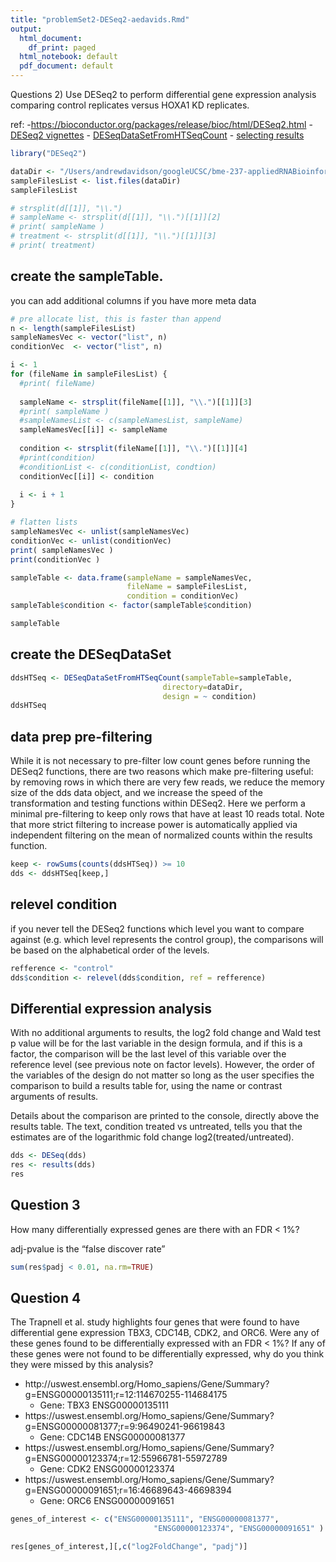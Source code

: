 ```yaml
---
title: "problemSet2-DESeq2-aedavids.Rmd"
output:
  html_document:
    df_print: paged
  html_notebook: default
  pdf_document: default
---
```


Questions 2) Use DESeq2 to perform differential gene expression analysis comparing control replicates versus HOXA1 KD replicates. 

ref:
-[https://bioconductor.org/packages/release/bioc/html/DESeq2.html](https://bioconductor.org/packages/release/bioc/html/DESeq2.html)
- [DESeq2 vignettes](http://www.bioconductor.org/packages/release/bioc/vignettes/DESeq2/inst/doc/DESeq2.html#pre-filtering)
- [DESeqDataSetFromHTSeqCount](https://www.rdocumentation.org/packages/DESeq/versions/1.24.0/topics/DESeqDataSet-class)
- [selecting results](https://rdrr.io/bioc/DESeq2/man/results.html)

```r
library("DESeq2")
```

```r
dataDir <- "/Users/andrewdavidson/googleUCSC/bme-237-appliedRNABioinformatics/homework/problemSet2/htseq-count.out/"
sampleFilesList <- list.files(dataDir)
sampleFilesList
```

```r
# strsplit(d[[1]], "\\.")
# sampleName <- strsplit(d[[1]], "\\.")[[1]][2]
# print( sampleName )
# treatment <- strsplit(d[[1]], "\\.")[[1]][3]
# print( treatment)
```

## create the sampleTable. 
you can add additional columns if you have more meta data
```r
# pre allocate list, this is faster than append
n <- length(sampleFilesList)
sampleNamesVec <- vector("list", n)
conditionVec  <- vector("list", n)

i <- 1
for (fileName in sampleFilesList) {
  #print( fileName)
  
  sampleName <- strsplit(fileName[[1]], "\\.")[[1]][3]
  #print( sampleName )
  #sampleNamesList <- c(sampleNamesList, sampleName)
  sampleNamesVec[[i]] <- sampleName
  
  condition <- strsplit(fileName[[1]], "\\.")[[1]][4]
  #print(condition)
  #conditionList <- c(conditionList, condtion)
  conditionVec[[i]] <- condition
  
  i <- i + 1
}

# flatten lists
sampleNamesVec <- unlist(sampleNamesVec)
conditionVec <- unlist(conditionVec)
print( sampleNamesVec )
print(conditionVec )
```

```r
sampleTable <- data.frame(sampleName = sampleNamesVec,
                          fileName = sampleFilesList,
                          condition = conditionVec)
sampleTable$condition <- factor(sampleTable$condition)

sampleTable
```


## create the DESeqDataSet
```r
ddsHTSeq <- DESeqDataSetFromHTSeqCount(sampleTable=sampleTable, 
                                  directory=dataDir, 
                                  design = ~ condition)
ddsHTSeq
```

## data prep pre-filtering 
While it is not necessary to pre-filter low count genes before running the DESeq2 functions, there are two reasons which make pre-filtering useful: by removing rows in which there are very few reads, we reduce the memory size of the dds data object, and we increase the speed of the transformation and testing functions within DESeq2. Here we perform a minimal pre-filtering to keep only rows that have at least 10 reads total. Note that more strict filtering to increase power is automatically applied via independent filtering on the mean of normalized counts within the results function.

```r
keep <- rowSums(counts(ddsHTSeq)) >= 10
dds <- ddsHTSeq[keep,]
```


## relevel condition
 if you never tell the DESeq2 functions which level you want to compare against (e.g. which level represents the control group), the comparisons will be based on the alphabetical order of the levels.
 
```r
refference <- "control"
dds$condition <- relevel(dds$condition, ref = refference)
```


## Differential expression analysis
With no additional arguments to results, the log2 fold change and Wald test p value will be for the last variable in the design formula, and if this is a factor, the comparison will be the last level of this variable over the reference level (see previous note on factor levels). However, the order of the variables of the design do not matter so long as the user specifies the comparison to build a results table for, using the name or contrast arguments of results.

Details about the comparison are printed to the console, directly above the results table. The text, condition treated vs untreated, tells you that the estimates are of the logarithmic fold change log2(treated/untreated).

```r
dds <- DESeq(dds)
res <- results(dds)
res
```


## Question 3
How many differentially expressed genes are there with an FDR < 1%?

adj-pvalue is the "false discover rate"

```r
sum(res$padj < 0.01, na.rm=TRUE)
```

## Question 4
The Trapnell et al. study highlights four genes that were found to have differential gene expression TBX3, CDC14B, CDK2, and ORC6. Were any of these genes found to be differentially expressed with an FDR < 1%? If any of these genes were not found to be differentially expressed, why do you think they were missed by this analysis?

- http://uswest.ensembl.org/Homo_sapiens/Gene/Summary?g=ENSG00000135111;r=12:114670255-114684175
  - Gene: TBX3 ENSG00000135111
 
- https://uswest.ensembl.org/Homo_sapiens/Gene/Summary?g=ENSG00000081377;r=9:96490241-96619843
    - Gene: CDC14B ENSG00000081377
 
- https://uswest.ensembl.org/Homo_sapiens/Gene/Summary?g=ENSG00000123374;r=12:55966781-55972789
  - Gene: CDK2 ENSG00000123374
 
- https://uswest.ensembl.org/Homo_sapiens/Gene/Summary?g=ENSG00000091651;r=16:46689643-46698394
  - Gene: ORC6 ENSG00000091651
 

```r
genes_of_interest <- c("ENSG00000135111", "ENSG00000081377", 
                                "ENSG00000123374", "ENSG00000091651" ) 

res[genes_of_interest,][,c("log2FoldChange", "padj")]
```

